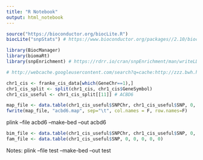 ```yaml
---
title: "R Notebook"
output: html_notebook
---
```


```r

source("https://bioconductor.org/biocLite.R")
biocLite("snpStats") # https://www.bioconductor.org/packages//2.10/bioc/html/snpStats.html

library(BiocManager)
library(biomaRt)
library(snpEnrichment) # https://rdrr.io/cran/snpEnrichment/man/writeLD.html

```

```r

# http://webcache.googleusercontent.com/search?q=cache:http://zzz.bwh.harvard.edu/plink/dosage.shtml#format

chr1_cis <- franke_cis_data[which(GeneChr==1),]
chr1_cis_split <- split(chr1_cis, chr1_cis$GeneSymbol)
chr1_cis_useful <- chr1_cis_split[[11]] # ACBD6

```


```r

map_file <- data.table(chr1_cis_useful$SNPChr, chr1_cis_useful$SNP, 0, chr1_cis_useful$SNPPos)
fwrite(map_file, "acbd6.map", sep="\t", col.names = F, row.names=F)
```
plink --file acbd6 --make-bed --out acbd6

```r
bim_file <- data.table(chr1_cis_useful$SNPChr, chr1_cis_useful$SNP, 0, chr1_cis_useful$SNPPos, chr1_cis_useful$AssessedAllele, chr1_cis_useful$OtherAllele)
fam_file <- data.table(chr1_cis_useful$SNP, 0, 0, 0, 0, 0)

```

Notes:
plink --file test --make-bed --out test

